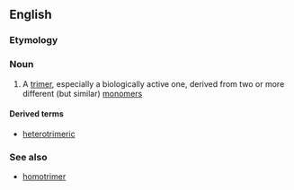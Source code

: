==English==

===Etymology===
{{prefix|hetero|trimer}}

===Noun===
{{en-noun}}

# {{context|chemistry|biochemistry}} A [[trimer]], especially a biologically active one, derived from two or more different (but similar) [[monomer]]s

====Derived terms====
* [[heterotrimeric]]

===See also===
* [[homotrimer]]